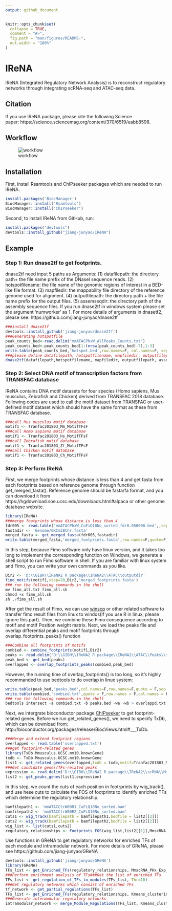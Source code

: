 ```yaml
---
output: github_document
---
```


<!-- README.md is generated from README.Rmd. Please edit that file -->

```r
knitr::opts_chunk$set(
  collapse = TRUE,
  comment = "#>",
  fig.path = "man/figures/README-",
  out.width = "100%"
)
```

# IReNA

<!-- badges: start -->
<!-- badges: end -->

IReNA (Integrated Regulatory Network Analysis) is to reconstruct regulatory networks through integrating scRNA-seq and ATAC-seq data.

## Citation
If you use IReNA package, please cite the following Science paper: https://science.sciencemag.org/content/370/6519/eabb8598.

## Workflow
![workflow](workflow.png)

## Installation

First, install Rsamtools and ChIPseeker packages which are needed to run IReNA.
```r
install.packages('BiocManager')
BiocManager::install('Rsamtools')
BiocManager::install('ChIPseeker')
```

Second, to install IReNA from GitHub, run:
```r
install.packages("devtools")
devtools::install_github("jiang-junyao/IReNA")
```
## Example
### Step 1: Run dnase2tf to get footprints. 
dnase2tf need input 5 paths as Arguments: (1) datafilepath: the directory path+ the file name prefix of the DNaseI sequence reads. (2) hotspotfilename: the file name of the genomic regions of interest in a BED-like file format. (3) mapfiledir: the mappability file directory of the reference genome used for alignment. (4) outputfilepath: the directory path + the file name prefix for the output files. (5) assemseqdir: the directory path of the assembly sequence files. If you run dnase2tf in windows system please set the argument 'numworker' as 1. For more details of arguments in dnasetf2, please see: https://github.com/jiang-junyao/dnase2tf
```r
###install dnase2tf
devtools::install_github('jiang-junyao/dnase2tf')
###Generating hotspotfile
peak_counts_bed<-read.delim("mmATACPhxW_AllPeaks_Counts.txt")
peak_counts_bed<-peak_counts_bed[1:(nrow(peak_counts_bed)-7),1:3]
write.table(peak_counts_bed,'hotspot.bed',row.names=F, col.names=F, sep=' ', quote=F)
###please define datafilepath, hotspotfilename, mapfiledir, outputfilepath, assemseqdir first, and then run the dnase2tf function.
dnase2tf(datafilepath,hotspotfilename, mapfiledir, outputfilepath, assemseqdir, biascorrection='dimer', FDRs = c(0.01, 0.05, 1), numworker=30, paired=T)
```
### Step 2: Select DNA motif of transcription factors from TRANSFAC database
IReNA contains DNA motif datasets for four species (Homo sapiens, Mus musculus, Zebrafish and Chicken) derived from TRANSFAC 2018 database. Following codes are used to call  the motif dataset from TRANSFAC or  user-defined motif dataset which should have the same format as these from TRANSFAC database.
```r
###call Mus musculus motif database
motif1 <- Tranfac201803_Mm_MotifTFsF
###call Homo sapiens motif database
motif1 <- Tranfac201803_Hs_MotifTFsF
###call Zebrafish motif database
motif1 <- Tranfac201803_Zf_MotifTFsF
###call Chicken motif database
motif1 <- Tranfac201803_Ch_MotifTFsF
```
### Step 3: Perform IReNA
First, we merge footprints whose distance is less than 4 and get fasta from each footprints based on reference genome through function get_merged_fasta(). Reference genome should be fasta/fa format, and you can download it from https://hgdownload.soe.ucsc.edu/downloads.html#alpaca or other genome database website.
```r
library(IReNA)
###merge footprints whose distance is less than 4
fdr005 <- read.table('mmATACPhxW_CuFiQ10No_sorted_fdr0.050000.bed',,sep='\t',header = T)
fastadir <- 'Genome/GRCm38Chr.fasta' 
merged_fasta <- get_merged_fasta(fdr005,fastadir)
write.table(merged_fasta,'merged_footprints.fasta',row.names=F,quote=F)
```
In this step, because Fimo software only have linux version, and it takes too long to implement the corresponding function on Windows, we generate a shell script to run Fimo software in shell. If you are familiar with linux system and Fimo, you can write your own commands as you like.
```r
Dir2 <- 'D:\\GIBH\\IReNA2 R package\\IReNA2\\ATAC\\outputdir'
find_motifs(motif1,step=20,Dir2,'merged_footprints.fasta')
### run the following commands in the shell
mv fimo_all.txt fimo_all.sh
chmod +x fimo_all.sh
sh ./fimo_all.sh
```
After get the result of Fimo, we can use [winscp](https://winscp.net/eng/download.php) or other related software to transfer fimo result files from linux to windos(If you use R in linux, please ignore this part). Then, we combine these Fimo consequence according to motif and motif Position weight matrix. Next, we load the peaks file and overlap differential peaks and motif footprints through overlap_footprints_peaks() function
```r
###Combine all footprints of motifs
combied <- combine_footprints(motif1,Dir2)
peaks <- read.delim('D:\\GIBH\\IReNA2 R package\\IReNA2\\ATAC\\Peaks\\mmATACPhxW_FcLog15Fdr05Diff.txt')
peak_bed <- get_bed(peaks)
overlapped <- overlap_footprints_peaks(combied,peak_bed)
```
However, the running time of overlap_footprints() is too long, so it's highly recommanded to use bedtools to do overlap in linux system:
```r
write.table(peak_bed,'peaks.bed',col.names=F,row.names=F,quote = F,sep = '\t')
write.table(combied,'combied.txt',quote = F,row.names = F,col.names = F,sep = '\t')
### run the following commands in the shell
bedtools intersect -a combied.txt -b peaks.bed -wa -wb > overlappd.txt
```
Next, we intergrate bioconductor package [ChIPseeker](https://bioconductor.org/packages/release/bioc/vignettes/ChIPseeker/inst/doc/ChIPseeker.html) to get footprint-related genes. Before we run get_related_genes(), we need to specify TxDb, which can be download from: http://bioconductor.org/packages/release/BiocViews.html#___TxDb.
```r
###Merge and extend footprint regions
overlapped <- read.table('overlapped.txt')
###get footprint-related genes
library(TxDb.Mmusculus.UCSC.mm10.knownGene)
txdb <- TxDb.Mmusculus.UCSC.mm10.knownGene
list1 <- get_related_genes(overlapped,txdb = txdb,motif=Tranfac201803_Mm_MotifTFsF,Species = 'Mm')
###Get candidate genes/TFs-related peaks
expression <- read.delim('D:\\GIBH\\IReNA2 R package\\IReNA2\\scRNA\\MmscRNA_PHx_Exp_NewF.txt')
list2 <- get_peaks_genes(list1,expression)
```
In this step, we count the cuts of each position in footrprints by wig_track(), and use hese cuts to calculate the FOS of footprints to identify enriched TFs which determine the regulatory relationship.
```r
bamfilepath1 <- 'mmATACCtrW00R1_CuFiQ10No_sorted.bam'
bamfilepath2 <- 'mmATACCtrW00R2_CuFiQ10No_sorted.bam'
cuts1 <- wig_track(bamfilepath = bamfilepath1,bedfile = list2[[2]])
cuts2 <- wig_track(bamfilepath = bamfilepath2,bedfile = list2[[2]])
wig_list <- list(cuts1,cuts2)
regulatory_relationships <- Footprints_FOS(wig_list,list2[[1]],MmscRNA_PHx_Exp_NewF)
```
Use functions in GReNA to get regulatory networks for enriched TFs of each module and intramodular network. For more details of GReNA, please see https://github.com/jiang-junyao/GReNA
```r
devtools::install_github('jiang-junyao/GReNA')
library(GReNA)
TFs_list <- get_Enriched_TFs(regulatory_relationships, MmscRNA_PHx_Exp_NewF, TFFdrThr1=2)
###Perform enrichment analysis of TFs###Get the list of enriched TFs 
TFs_list <- get_regulation_of_TFs_to_modules(TFs_list, Thr=10)
###Get regulatory networks which consist of enriched TFs
tf_network <- get_partial_regulations(TFs_list)
TFs_list <- get_Enriched_TFs(regulatory_relationships, Kmeans_clustering_ENS, TFFdrThr1=2)
###Generate intermodular regulatory networks
intramodular_network <- merge_Module_Regulations(TFs_list, Kmeans_clustering, ModuleThr1=0.05)
```



